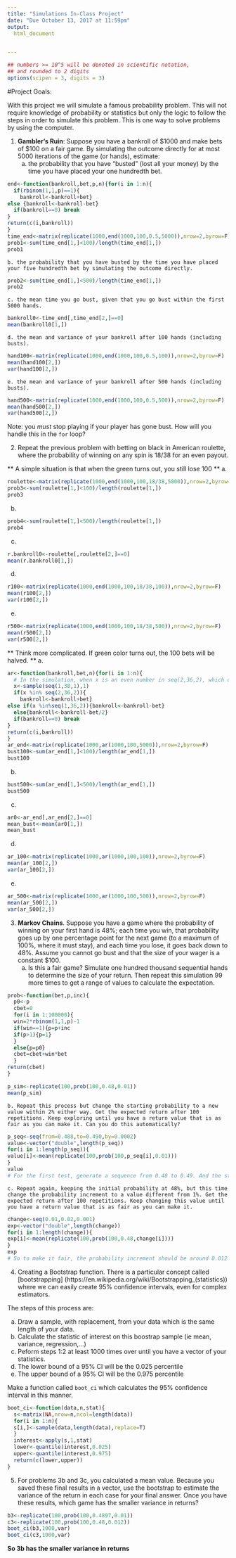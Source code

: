 ```yaml
---
title: "Simulations In-Class Project"
date: "Due October 13, 2017 at 11:59pm"
output:
  html_document


---
```


<style type="text/css">
.table {

    width: 80%;
    margin-left:10%; 
    margin-right:10%;
}
</style>
```r
## numbers >= 10^5 will be denoted in scientific notation,
## and rounded to 2 digits
options(scipen = 3, digits = 3)
```




#Project Goals:


With this project we will simulate a famous probability problem. This will not require knowledge of probability or statistics but only the logic to follow the steps in order to simulate this problem. This is one way to solve problems by using the computer. 

 1. **Gambler's Ruin**: Suppose you have a bankroll of $1000 and make bets of $100 on a fair game. By simulating the outcome directly for at most 5000 iterations of the game (or hands), estimate:
    a. the probability that you have "busted" (lost all your money) by the time you have placed your one hundredth bet. 
    
```r
end<-function(bankroll,bet,p,n){for(i in 1:n){
  if(rbinom(1,1,p)==1){
    bankroll<-bankroll+bet}
else {bankroll<-bankroll-bet}
  if(bankroll==0) break
}
return(c(i,bankroll))
}
time_end<-matrix(replicate(1000,end(1000,100,0.5,5000)),nrow=2,byrow=F)
prob1<-sum(time_end[1,]<100)/length(time_end[1,])
prob1
```

    b. the probability that you have busted by the time you have placed your five hundredth bet by simulating the outcome directly. 

```r
prob2<-sum(time_end[1,]<500)/length(time_end[1,])
prob2
```

    c. the mean time you go bust, given that you go bust within the first 5000 hands.
    
```r
bankroll0<-time_end[,time_end[2,]==0]
mean(bankroll0[1,])
```

    d. the mean and variance of your bankroll after 100 hands (including busts).

```r
hand100<-matrix(replicate(1000,end(1000,100,0.5,100)),nrow=2,byrow=F)
mean(hand100[2,])
var(hand100[2,])
```

    e. the mean and variance of your bankroll after 500 hands (including busts).
    
```r
hand500<-matrix(replicate(1000,end(1000,100,0.5,500)),nrow=2,byrow=F)
mean(hand500[2,])
var(hand500[2,])
```

 
Note: you *must* stop playing if your player has gone bust. How will you handle this in the `for` loop?

2. Repeat the previous problem with betting on black in American roulette, where the probability of winning on any spin is 18/38 for an even payout.

** A simple situation is that when the green turns out, you still lose 100 **
a.
```r
roulette<-matrix(replicate(1000,end(1000,100,18/38,5000)),nrow=2,byrow=F)
prob3<-sum(roulette[1,]<100)/length(roulette[1,])
prob3
```
b.
```r
prob4<-sum(roulette[1,]<500)/length(roulette[1,])
prob4
```
c.
```r
r.bankroll0<-roulette[,roulette[2,]==0]
mean(r.bankroll0[1,])
```
d.
```r
r100<-matrix(replicate(1000,end(1000,100,18/38,100)),nrow=2,byrow=F)
mean(r100[2,])
var(r100[2,])
```
e.
```r
r500<-matrix(replicate(1000,end(1000,100,18/38,500)),nrow=2,byrow=F)
mean(r500[2,])
var(r500[2,])
```

** Think more complicated. If green color turns out, the 100 bets will be halved. **
a.
```r
ar<-function(bankroll,bet,n){for(i in 1:n){
  # In the simulation, when x is an even number in seq(2,36,2), which denotes black color, you win 100 bets. When x is an odd number in seq(1,36,2), which denotes red color, you lose 100 bets.When x is 37 or 38, which denotes the green color, the 100 bets are halved.
  x<-sample(seq(1,38,1),1)  
  if(x %in% seq(2,36,2)){
    bankroll<-bankroll+bet}
else if(x %in%seq(1,36,2)){bankroll<-bankroll-bet}
  else{bankroll<-bankroll-bet/2}
  if(bankroll==0) break
}
return(c(i,bankroll))
}
ar_end<-matrix(replicate(1000,ar(1000,100,5000)),nrow=2,byrow=F)
bust100<-sum(ar_end[1,]<100)/length(ar_end[1,])
bust100
```
b.
```r
bust500<-sum(ar_end[1,]<500)/length(ar_end[1,])
bust500
```

c.
```r
ar0<-ar_end[,ar_end[2,]==0]
mean_bust<-mean(ar0[1,])
mean_bust
```

d.
```r
ar_100<-matrix(replicate(1000,ar(1000,100,100)),nrow=2,byrow=F)
mean(ar_100[2,])
var(ar_100[2,])
```
e.
```r
ar_500<-matrix(replicate(1000,ar(1000,100,500)),nrow=2,byrow=F)
mean(ar_500[2,])
var(ar_500[2,])
```

3. **Markov Chains**. Suppose you have a game where the probability of winning on your first hand is 48%; each time you win, that probability goes up by one percentage point for the next game (to a maximum of 100%, where it must stay), and each time you lose, it goes back down to 48%. Assume you cannot go bust and that the size of your wager is a constant $100.
    a. Is this a fair game? Simulate one hundred thousand sequential hands to determine the size of your return. Then repeat this simulation 99 more times to get a range of values to calculate the expectation.

```r
prob<-function(bet,p,inc){
  p0<-p
  cbet=0
  for(i in 1:100000){
  win=2*rbinom(1,1,p)-1
  if(win==1){p=p+inc
  if(p>1){p=1}
  }
  else{p=p0}
  cbet=cbet+win*bet
  }
return(cbet)
}

p_sim<-replicate(100,prob(100,0.48,0.01))
mean(p_sim)
```

    b. Repeat this process but change the starting probability to a new value within 2% either way. Get the expected return after 100 repetitions. Keep exploring until you have a return value that is as fair as you can make it. Can you do this automatically?

```r
p_seq<-seq(from=0.488,to=0.490,by=0.0002)
value<-vector("double",length(p_seq))
for(i in 1:length(p_seq)){
value[i]<-mean(replicate(100,prob(100,p_seq[i],0.01)))
}
value
# For the first test, generate a sequence from 0.48 to 0.49. And the starting probability should be around 0.489 to make a relatively fair return value. Then do the second test, generate a sequence from 0.488 to 0.490. After analysing the value(-25490 -33050 -23478  46552 -13356 -13028  42510  -4120   -896   9816   3902), the starting probability should be around 0.4897 (the average of 0.4896 and 0.4898).
```

    c. Repeat again, keeping the initial probability at 48%, but this time change the probability increment to a value different from 1%. Get the expected return after 100 repetitions. Keep changing this value until you have a return value that is as fair as you can make it. 

```r
change<-seq(0.01,0.02,0.001)
exp<-vector("double",length(change))
for(i in 1:length(change)){
exp[i]<-mean(replicate(100,prob(100,0.48,change[i])))
}
exp
# So to make it fair, the probability increment should be around 0.012 (Because after running the code, we can get exp as (-201406 -124514  -66516  168204 1071814 2081000 2768272 5453434 7124810 7920498 8683074). To get a more accurate probability increment, generate a sequence from 0.012 to 0.013 and observe the result.
```


4. Creating a Bootstrap function. There is a particular concept called [bootstrapping]
(https://en.wikipedia.org/wiki/Bootstrapping_(statistics)) where we can easily create 95% confidence intervals, even for complex estimators.

The steps of this process are:

  a. Draw a sample, with replacement, from your data which is the same length of your data.
  b. Calculate the statistic of interest on this boostrap sample (ie mean, variance, regression,...)
  c. Peform steps 1:2 at least 1000 times over until you have a vector of your statistics. 
  d. The lower bound of a 95% CI will be the 0.025 percentile
  e. The upper bound of a 95% CI will be the 0.975 percentile

Make a function called `boot_ci` which calculates the 95% confidence interval in this manner. 

```r
boot_ci<-function(data,n,stat){
  s<-matrix(NA,nrow=n,ncol=length(data))
  for(i in 1:n){
  s[i,]<-sample(data,length(data),replace=T)
  }
  interest<-apply(s,1,stat)
  lower<-quantile(interest,0.025)
  upper<-quantile(interest,0.975)
  return(c(lower,upper))
}
```

5. For problems 3b and 3c, you calculated a mean value. Because you saved these final results in a vector, use the bootstrap to estimate the variance of the return in each case for your final answer. Once you have these results, which game has the smaller variance in returns?

```r
b3<-replicate(100,prob(100,0.4897,0.01))
c3<-replicate(100,prob(100,0.48,0.012))
boot_ci(b3,1000,var)
boot_ci(c3,1000,var)
```
**So 3b has the smaller variance in returns**
